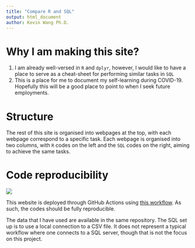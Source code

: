 ```yaml
---
title: "Compare R and SQL"
output: html_document
author: Kevin Wang Ph.D.
---
```


# Why I am making this site?

1. I am already well-versed in `R` and `dplyr`, however, I would like to have a place to serve as a cheat-sheet for performing similar tasks in `SQL`
1. This is a place for me to document my self-learning during COVID-19. Hopefully this will be a good place to point to when I seek future employments.

# Structure

The rest of this site is organised into webpages at the top, with each webpage correspond to a specific task. Each webpage is organised into two columns, with `R` codes on the left and the `SQL` codes on the right, aiming to achieve the same tasks. 

# Code reproducibility

![](https://github.com/kevinwang09/compare-r-sql/workflows/rmarkdown-build/badge.svg)

This website is deployed through GitHub Actions using [this workflow](https://github.com/kevinwang09/compare-r-sql/blob/main/.github/workflows/rmarkdown-build.yaml). As such, the codes should be fully reproducible. 

The data that I have used are available in the same repository. The SQL set up is to use a local connection to a CSV file. It does not represent a typical workflow where one connects to a SQL server, though that is not the focus on this project. 